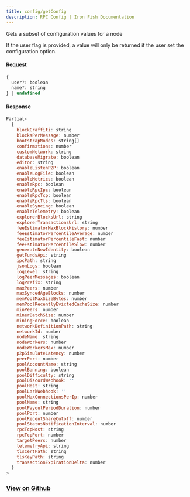 ```yaml
---
title: config/getConfig
description: RPC Config | Iron Fish Documentation
---
```


Gets a subset of configuration values for a node

If the user flag is provided, a value will only be returned if the user set the configuration option.

#### Request

```js
{
  user?: boolean
  name?: string
} | undefined
```

#### Response

```js
Partial<
  {
    blockGraffiti: string
    blocksPerMessage: number
    bootstrapNodes: string[]
    confirmations: number
    customNetwork: string
    databaseMigrate: boolean
    editor: string
    enableListenP2P: boolean
    enableLogFile: boolean
    enableMetrics: boolean
    enableRpc: boolean
    enableRpcIpc: boolean
    enableRpcTcp: boolean
    enableRpcTls: boolean
    enableSyncing: boolean
    enableTelemetry: boolean
    explorerBlocksUrl: string
    explorerTransactionsUrl: string
    feeEstimatorMaxBlockHistory: number
    feeEstimatorPercentileAverage: number
    feeEstimatorPercentileFast: number
    feeEstimatorPercentileSlow: number
    generateNewIdentity: boolean
    getFundsApi: string
    ipcPath: string
    jsonLogs: boolean
    logLevel: string
    logPeerMessages: boolean
    logPrefix: string
    maxPeers: number
    maxSyncedAgeBlocks: number
    memPoolMaxSizeBytes: number
    memPoolRecentlyEvictedCacheSize: number
    minPeers: number
    minerBatchSize: number
    miningForce: boolean
    networkDefinitionPath: string
    networkId: number
    nodeName: string
    nodeWorkers: number
    nodeWorkersMax: number
    p2pSimulateLatency: number
    peerPort: number
    poolAccountName: string
    poolBanning: boolean
    poolDifficulty: string
    poolDiscordWebhook: ''
    poolHost: string
    poolLarkWebhook: ''
    poolMaxConnectionsPerIp: number
    poolName: string
    poolPayoutPeriodDuration: number
    poolPort: number
    poolRecentShareCutoff: number
    poolStatusNotificationInterval: number
    rpcTcpHost: string
    rpcTcpPort: number
    targetPeers: number
    telemetryApi: string
    tlsCertPath: string
    tlsKeyPath: string
    transactionExpirationDelta: number
  }
>
```

### [View on Github](https://github.com/iron-fish/ironfish/blob/master/ironfish/src/rpc/routes/config/getConfig.ts)
